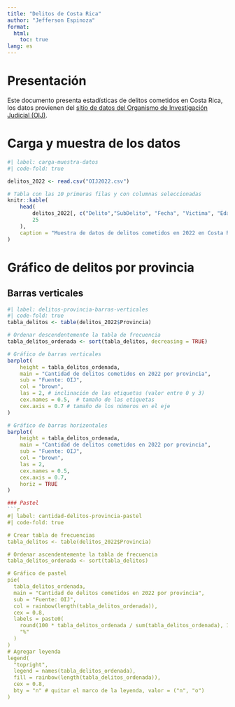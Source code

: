 ---
title: "Delitos de Costa Rica"
author: "Jefferson Espinoza"
format: 
  html:
    toc: true
lang: es
---

# Presentación
Este documento presenta estadísticas de delitos cometidos en Costa Rica, los datos provienen del [sitio de datos del Organismo de Investigación Judicial (OIJ)](https://sitiooij.poder-judicial.go.cr/index.php/ayuda/servicios-policiales/servicios-a-organizaciones/indice-de-transparencia-del-sector-publico-costarricense/datos-abiertos).

# Carga y muestra de los datos
```{r}
#| label: carga-muestra-datos
#| code-fold: true

delitos_2022 <- read.csv("OIJ2022.csv")

# Tabla con las 10 primeras filas y con columnas seleccionadas
knitr::kable(
	head(
		delitos_2022[, c("Delito","SubDelito", "Fecha", "Victima", "Edad", "Provincia")], 
		25
	),
	caption = "Muestra de datos de delitos cometidos en 2022 en Costa Rica"
)
```

# Gráfico de delitos por provincia

## Barras verticales
```{r}
#| label: delitos-provincia-barras-verticales
#| code-fold: true
tabla_delitos <- table(delitos_2022$Provincia)

# Ordenar descendentemente la tabla de frecuencia
tabla_delitos_ordenada <- sort(tabla_delitos, decreasing = TRUE)

# Gráfico de barras verticales
barplot(
	height = tabla_delitos_ordenada,
	main = "Cantidad de delitos cometidos en 2022 por provincia", 
	sub = "Fuente: OIJ",
	col = "brown",
	las = 2, # inclinación de las etiquetas (valor entre 0 y 3)
	cex.names = 0.5,  # tamaño de las etiquetas
	cex.axis = 0.7 # tamaño de los números en el eje 
)
```
```{r}
# Gráfico de barras horizontales
barplot(
	height = tabla_delitos_ordenada,
	main = "Cantidad de delitos cometidos en 2022 por provincia", 
	sub = "Fuente: OIJ",
	col = "brown",
	las = 2,
	cex.names = 0.5,
	cex.axis = 0.7,
	horiz = TRUE
)
```
```{r}

### Pastel
```{r}
#| label: cantidad-delitos-provincia-pastel
#| code-fold: true

# Crear tabla de frecuencias
tabla_delitos <- table(delitos_2022$Provincia)

# Ordenar ascendentemente la tabla de frecuencia
tabla_delitos_ordenada <- sort(tabla_delitos)

# Gráfico de pastel
pie(
  tabla_delitos_ordenada,
  main = "Cantidad de delitos cometidos en 2022 por provincia",
  sub = "Fuente: OIJ",
  col = rainbow(length(tabla_delitos_ordenada)),
  cex = 0.8,
  labels = paste0(
  	round(100 * tabla_delitos_ordenada / sum(tabla_delitos_ordenada), 1), 
  	"%"
  )
)
# Agregar leyenda
legend(
  "topright",
  legend = names(tabla_delitos_ordenada),
  fill = rainbow(length(tabla_delitos_ordenada)),
  cex = 0.8,
  bty = "n" # quitar el marco de la leyenda, valor = ("n", "o")
)
```

